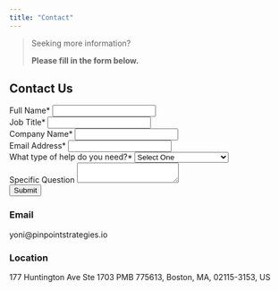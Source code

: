 ```yaml
---
title: "Contact"
---
```


<blockquote>

<p>Seeking more information?</p>

<p><b>Please fill in the form below.</b></p>

</blockquote>

```{=html}
<script defer src="../functions/submit.js"></script>
<main class="main_contact">
<h2>Contact Us</h2>
<form>
  <div class="input">
    <label for="name">Full Name*</label>
    <input id="name" type="text" name="name"
    required />
  </div>

  <div class="input">
    <label for="jobtitle">Job Title*</label>
    <input id="jobtitle" type="text" name="jobtitle" required />
  </div>
    
  <div class="input">
    <label for="name">Company Name*</label>
    <input id="companyname" type="text" name="companyname" required />
  </div>

  <div class="input">
    <label for="email">Email Address*</label>
    <input id="email" type="email" name="email" required />
  </div>

  <div class="input">
    <label for="helptype">What type of help do you need?*</label>
    <select id="helptype" name="helptype" required>
      <option hidden disabled selected value>Select One</option>
      <option value="MandS">Modeling and Simulation</option>
      <option value="ensembles">Ensembles</option>
      <option value="training">Training/Coaching</option>
      <option value="opensience">Open Science</option>
      <option value="other">Other</option>
    </select>
  </div>

  <div class="input">
    <label for="message">Specific Question</label>
    <textarea id="message" name="message"></textarea>
  </div>
  <input type="submit"/>
  <div>
    <p id="result-text"></p>
  </div>
</form>
</main>
```
### Email

yoni\@pinpointstrategies.io

### Location

177 Huntington Ave Ste 1703 PMB 775613, Boston, MA, 02115-3153, US
